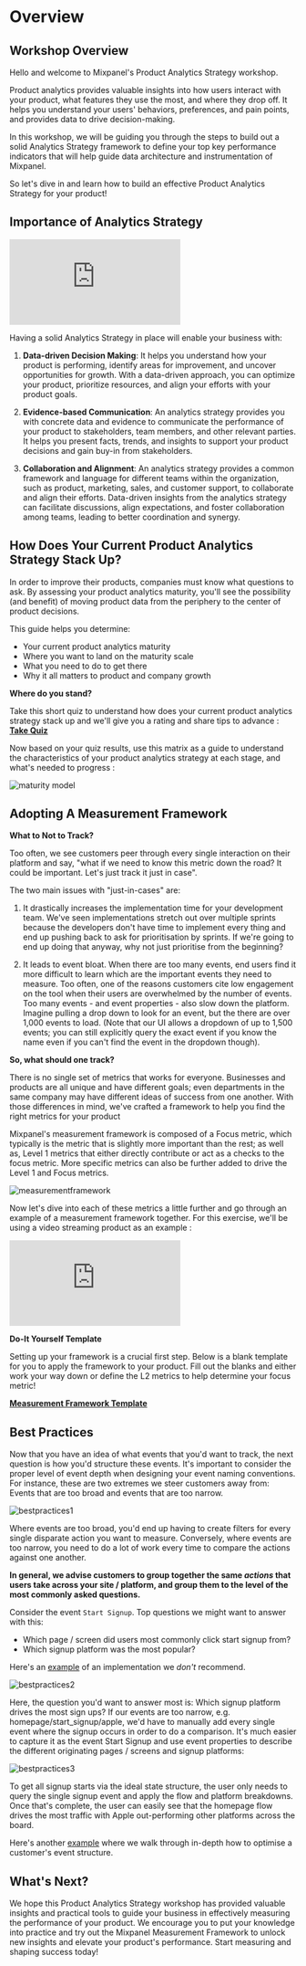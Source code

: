 # Overview

## Workshop Overview

Hello and welcome to Mixpanel's Product Analytics Strategy workshop.

Product analytics provides valuable insights into how users interact with your product, what features they use the most, and where they drop off. It helps you understand your users' behaviors, preferences, and pain points, and provides data to drive decision-making.

In this workshop, we will be guiding you through the steps to build out a solid Analytics Strategy framework to define your top key performance indicators that will help guide data architecture and instrumentation of Mixpanel.

So let's dive in and learn how to build an effective Product Analytics Strategy for your product!

## Importance of Analytics Strategy

<div style={{position: 'relative', paddingBottom: '64.90384615384616%', height: 0}}>
    <iframe src="https://www.loom.com/embed/7d23f655e0fa4781b48434f3f719bab8"
        frameBorder="0"
        webkitallowfullscreen="true" mozallowfullscreen="true" allowFullScreen
        style={{position: 'absolute', 'top': 0, 'left': 0, 'width': '100%', 'height': '100%'}}>
    </iframe>
</div>

Having a solid Analytics Strategy in place will enable your business with:

1. **Data-driven Decision Making**: It helps you understand how your product is performing, identify areas for improvement, and uncover opportunities for growth. With a data-driven approach, you can optimize your product, prioritize resources, and align your efforts with your product goals.

2. **Evidence-based Communication**: An analytics strategy provides you with concrete data and evidence to communicate the performance of your product to stakeholders, team members, and other relevant parties. It helps you present facts, trends, and insights to support your product decisions and gain buy-in from stakeholders.

3. **Collaboration and Alignment**: An analytics strategy provides a common framework and language for different teams within the organization, such as product, marketing, sales, and customer support, to collaborate and align their efforts. Data-driven insights from the analytics strategy can facilitate discussions, align expectations, and foster collaboration among teams, leading to better coordination and synergy.

## How Does Your Current Product Analytics Strategy Stack Up?

In order to improve their products, companies must know what questions to ask. By assessing your product analytics maturity, you'll see the possibility (and benefit) of moving product data from the periphery to the center of product decisions.

This guide helps you determine:

- Your current product analytics maturity
- Where you want to land on the maturity scale
- What you need to do to get there
- Why it all matters to product and company growth

**Where do you stand?**

Take this short quiz to understand how does your current product analytics strategy stack up and we'll give you a rating and share tips to advance : **[Take Quiz](https://mixpanel.com/content/product-analytics-strategy/quiz/)**

Now based on your quiz results, use this matrix as a guide to understand the characteristics of your product analytics strategy at each stage, and what's needed to progress :

![maturity model](/maturitymodel.png)

## Adopting A Measurement Framework

**What to Not to Track?**

Too often, we see customers peer through every single interaction on their platform and say, "what if we need to know this metric down the road? It could be important. Let's just track it just in case".

The two main issues with "just-in-cases" are:

1. It drastically increases the implementation time for your development team. We've seen implementations stretch out over multiple sprints because the developers don't have time to implement every thing and end up pushing back to ask for prioritisation by sprints. If we're going to end up doing that anyway, why not just prioritise from the beginning?

2. It leads to event bloat. When there are too many events, end users find it more difficult to learn which are the important events they need to measure. Too often, one of the reasons customers cite low engagement on the tool when their users are overwhelmed by the number of events. Too many events - and event properties - also slow down the platform. Imagine pulling a drop down to look for an event, but the there are over 1,000 events to load. (Note that our UI allows a dropdown of up to 1,500 events; you can still explicitly query the exact event if you know the name even if you can't find the event in the dropdown though).

**So, what should one track?**

There is no single set of metrics that works for everyone. Businesses and products are all unique and have different goals; even departments in the same company may have different ideas of success from one another. With those differences in mind, we've crafted a framework to help you find the right metrics for your product

Mixpanel's measurement framework is composed of a Focus metric, which typically is the metric that is slightly more important than the rest; as well as, Level 1 metrics that either directly contribute or act as a checks to the focus metric. More specific metrics can also be further added to drive the Level 1 and Focus metrics.

![measurementframework](/measurementframework.png)

Now let's dive into each of these metrics a little further and go through an example of a measurement framework together. For this exercise, we'll be using a video streaming product as an example :

<div style={{position: 'relative', paddingBottom: '64.90384615384616%', height: 0}}>
    <iframe src="https://www.loom.com/embed/e6568ba2034f431d97c19cd874fbc0d8"
        frameBorder="0"
        webkitallowfullscreen="true" mozallowfullscreen="true" allowFullScreen
        style={{position: 'absolute', 'top': 0, 'left': 0, 'width': '100%', 'height': '100%'}}>
    </iframe>
</div>

**Do-It Yourself Template**

Setting up your framework is a crucial first step. Below is a blank template for you to apply the framework to your product. Fill out the blanks and either work your way down or define the L2 metrics to help determine your focus metric!

**[Measurement Framework Template](https://www.figma.com/file/wotkywtYHhcdNJlBLGJTzC/Mixpanel-Measurement-Framework-(Test)?type=design&node-id=0%3A1&t=kh6YYPwfwFwD5R9w-1)**

## Best Practices

Now that you have an idea of what events that you'd want to track, the next question is how you'd structure these events. It's important to consider the proper level of event depth when designing your event naming conventions. For instance, these are two extremes we steer customers away from: Events that are too broad and events that are too narrow.

![bestpractices1](/bestpractices1.png)

Where events are too broad, you'd end up having to create filters for every single disparate action you want to measure. Conversely, where events are too narrow, you need to do a lot of work every time to compare the actions against one another.

**In general, we advise customers to group together the same *******actions******* that users take across your site / platform, and group them to the level of the most commonly asked questions.**

Consider the event `Start Signup`. Top questions we might want to answer with this:

- Which page / screen did users most commonly click start signup from?
- Which signup platform was the most popular?

Here's an [example](https://mixpanel.com/s/35Jpng) of an implementation we *don't* recommend.

![bestpractices2](/bestpractices2.png)

Here, the question you'd want to answer most is: Which signup platform drives the most sign ups? If our events are too narrow, e.g. homepage/start_signup/apple, we'd have to manually add every single event where the signup occurs in order to do a comparison. It's much easier to capture it as the event Start Signup and use event properties to describe the different originating pages / screens and signup platforms:

![bestpractices3](/bestpractices3.png)


To get all signup starts via the ideal state structure, the user only needs to query the single signup event and apply the flow and platform breakdowns. Once that's complete, the user can easily see that the homepage flow drives the most traffic with Apple out-performing other platforms across the board.

Here's another [example](https://mixpanel.com/blog/data-democratization-product-analytics/) where we walk through in-depth how to optimise a customer's event structure.

## What's Next?

We hope this Product Analytics Strategy workshop has provided valuable insights and practical tools to guide your business in effectively measuring the performance of your product. We encourage you to put your knowledge into practice and try out the Mixpanel Measurement Framework to unlock new insights and elevate your product's performance. Start measuring and shaping success today!
